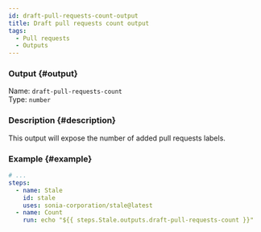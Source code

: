 ```yaml
---
id: draft-pull-requests-count-output
title: Draft pull requests count output
tags:
  - Pull requests
  - Outputs
---
```


### Output {#output}

Name: `draft-pull-requests-count`  
Type: `number`

### Description {#description}

This output will expose the number of added pull requests labels.

### Example {#example}

```yml {6}
# ...
steps:
  - name: Stale
    id: stale
    uses: sonia-corporation/stale@latest
  - name: Count
    run: echo "${{ steps.Stale.outputs.draft-pull-requests-count }}"
```

